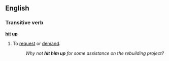 ==English==
===Transitive verb===
'''[[hit]] [[up]]'''
#{{idiom}} To [[request]] or [[demand]].
#:''Why not '''hit him up''' for some assistance on the rebuilding project?''